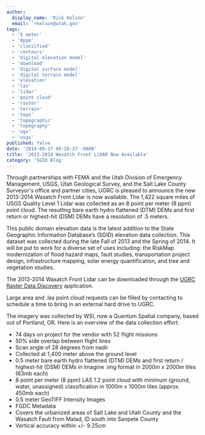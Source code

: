 ```yaml
---
author:
  display_name: 'Rick Kelson'
  email: 'rkelson@utah.gov'
tags:
  - '5 meter'
  - '8ppm'
  - 'classified'
  - 'contours'
  - 'digital elevation model'
  - 'download'
  - 'digital surface model'
  - 'digital terrain model'
  - 'elevation'
  - 'las'
  - 'lidar'
  - 'point cloud'
  - 'raster'
  - 'terrain'
  - 'topo'
  - 'topographic'
  - 'topography'
  - 'ugs'
  - 'usgs'
published: false
date: '2014-09-17 09:28:37 -0600'
title: '2013-2014 Wasatch Front LiDAR Now Available'
category: 'SGID Blog'
---
```


Through partnerships with FEMA and the Utah Division of Emergency Management, USGS, Utah Geological Survey, and the Salt Lake County Surveyor's office and partner cities, UGRC is pleased to announce the new 2013-2014 Wasatch Front Lidar is now available. The 1,422 square miles of USGS Quality Level 1 Lidar was collected as an 8 point per meter (8 ppm) point cloud. The resulting bare earth hydro flattened (DTM) DEMs and first return or highest-hit (DSM) DEMs have a resolution of .5 meters.

This public domain elevation data is the latest addition to the State Geographic Information Database’s (SGID) elevation data collection. This dataset was collected during the late Fall of 2013 and the Spring of 2014. It will be put to work for a diverse set of uses including: the RiskMap modernization of flood hazard maps, fault studies, transportation project design, infrastructure mapping, solar energy quantification, and tree and vegetation studies.

The 2013-2014 Wasatch Front Lidar can be downloaded through the [UGRC Raster Data Discovery](https://raster.utah.gov/?cat=.5%20Meter%20%7B2013-2014%20LiDAR%7D) application.

Large area and .las point cloud requests can be filled by contacting <Contacts subject={frontmatter.title} contactKey='elevation' inline /> to schedule a time to bring in an external hard drive to UGRC.

The imagery was collected by WSI, now a Quantum Spatial company, based out of Portland, OR. Here is an overview of the data collection effort:

- 74 days on project for the vendor with 52 flight missions
- 50% side overlap between flight lines
- Scan angle of 28 degrees from nadir
- Collected at 1,400 meter above the ground level
- 0.5 meter bare earth hydro flattened (DTM) DEMs and first return / highest-hit (DSM) DEMs in Imagine .img format in 2000m x 2000m tiles (63mb each)
- 8 point per meter (8 ppm) LAS 1.2 point cloud with minimum (ground, water, unassigned) classification in 1000m x 1000m tiles (approx. 450mb each)
- 0.5 meter GeoTIFF Intensity Images
- FGDC Metadata
- Covers the urbanized areas of Salt Lake and Utah County and the Wasatch Fault from Malad, ID south into Sanpete County
- Vertical accuracy within +/- 9.25cm
